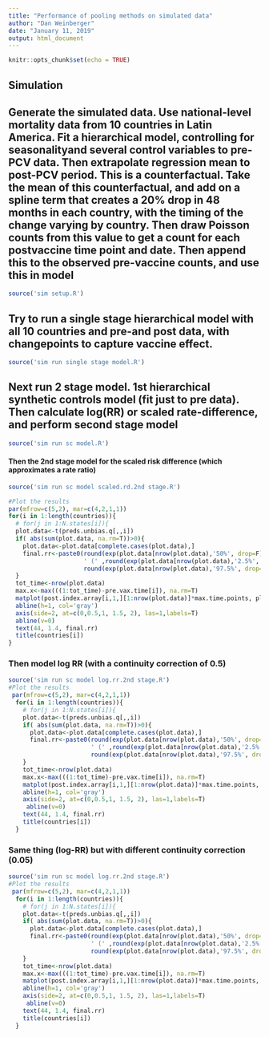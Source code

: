 ```yaml
---
title: "Performance of pooling methods on simulated data"
author: "Dan Weinberger"
date: "January 11, 2019"
output: html_document
---
```


```r
knitr::opts_chunk$set(echo = TRUE)
```

## Simulation

## Generate the simulated data. Use national-level mortality data from 10 countries in Latin America. Fit a hierarchical model, controlling for seasonalityand several control variables to pre-PCV data. Then extrapolate regression mean to post-PCV period. This is a counterfactual. Take the mean of this counterfactual, and add on a spline term that creates a 20% drop in 48 months in each country, with the timing of the change varying by country. Then draw Poisson counts from this value to get a count for each postvaccine time point and date. Then append this to the observed pre-vaccine counts, and use this in model 

```r
source('sim setup.R')
```


## Try to run a single stage hierarchical model with all 10 countries and pre-and post data, with changepoints to capture vaccine effect.

```r
source('sim run single stage model.R')
```


## Next run 2 stage model. 1st hierarchical synthetic controls model (fit just to pre data). Then calculate log(RR) or scaled rate-difference, and perform second stage model

```r
source('sim run sc model.R')
```

#### Then the 2nd stage model for the scaled risk difference (which approximates a rate ratio)
```r
source('sim run sc model scaled.rd.2nd stage.R')

#Plot the results
par(mfrow=c(5,2), mar=c(4,2,1,1))
for(i in 1:length(countries)){
  # for(j in 1:N.states[i]){
  plot.data<-t(preds.unbias.q[,,i])
  if( abs(sum(plot.data, na.rm=T))>0){
    plot.data<-plot.data[complete.cases(plot.data),]
    final.rr<-paste0(round(exp(plot.data[nrow(plot.data),'50%', drop=F]),2),
                     ' (' ,round(exp(plot.data[nrow(plot.data),'2.5%', drop=F]),2),',',
                     round(exp(plot.data[nrow(plot.data),'97.5%', drop=F]),2),")")
  }
  tot_time<-nrow(plot.data)
  max.x<-max(((1:tot_time)-pre.vax.time[i]), na.rm=T)
  matplot(post.index.array[i,1,][1:nrow(plot.data)]*max.time.points, plot.data+1,type='l',yaxt='n', xlim=c(0, 48), xlab='months post-PCV introduction', ylim=c(-0.2,1.5), col='black', lty=c(2,1,2), bty='l')
  abline(h=1, col='gray')
  axis(side=2, at=c(0,0.5,1, 1.5, 2), las=1,labels=T)
  abline(v=0)
  text(44, 1.4, final.rr)
  title(countries[i])
}
```

### Then model log RR (with a continuity correction of 0.5)
```r
source('sim run sc model log.rr.2nd stage.R')
#Plot the results
 par(mfrow=c(5,2), mar=c(4,2,1,1))
  for(i in 1:length(countries)){
    # for(j in 1:N.states[i]){
    plot.data<-t(preds.unbias.q[,,i])
    if( abs(sum(plot.data, na.rm=T))>0){
      plot.data<-plot.data[complete.cases(plot.data),]
      final.rr<-paste0(round(exp(plot.data[nrow(plot.data),'50%', drop=F]),2),
                       ' (' ,round(exp(plot.data[nrow(plot.data),'2.5%', drop=F]),2),',',
                       round(exp(plot.data[nrow(plot.data),'97.5%', drop=F]),2),")")
    }
    tot_time<-nrow(plot.data)
    max.x<-max(((1:tot_time)-pre.vax.time[i]), na.rm=T)
    matplot(post.index.array[i,1,][1:nrow(plot.data)]*max.time.points, plot.data+1,type='l',yaxt='n', xlim=c(0, 48), xlab='months post-PCV introduction', ylim=c(-0.2,1.5), col='black', lty=c(2,1,2), bty='l')
    abline(h=1, col='gray')
    axis(side=2, at=c(0,0.5,1, 1.5, 2), las=1,labels=T)
     abline(v=0)
    text(44, 1.4, final.rr)
    title(countries[i])
  }
```

### Same thing (log-RR) but with different continuity correction (0.05)
```r
source('sim run sc model log.rr.2nd stage.R')
#Plot the results
 par(mfrow=c(5,2), mar=c(4,2,1,1))
  for(i in 1:length(countries)){
    # for(j in 1:N.states[i]){
    plot.data<-t(preds.unbias.q[,,i])
    if( abs(sum(plot.data, na.rm=T))>0){
      plot.data<-plot.data[complete.cases(plot.data),]
      final.rr<-paste0(round(exp(plot.data[nrow(plot.data),'50%', drop=F]),2),
                       ' (' ,round(exp(plot.data[nrow(plot.data),'2.5%', drop=F]),2),',',
                       round(exp(plot.data[nrow(plot.data),'97.5%', drop=F]),2),")")
    }
    tot_time<-nrow(plot.data)
    max.x<-max(((1:tot_time)-pre.vax.time[i]), na.rm=T)
    matplot(post.index.array[i,1,][1:nrow(plot.data)]*max.time.points, plot.data+1,type='l',yaxt='n', xlim=c(0, 48), xlab='months post-PCV introduction', ylim=c(-0.2,1.5), col='black', lty=c(2,1,2), bty='l')
    abline(h=1, col='gray')
    axis(side=2, at=c(0,0.5,1, 1.5, 2), las=1,labels=T)
     abline(v=0)
    text(44, 1.4, final.rr)
    title(countries[i])
  }
```